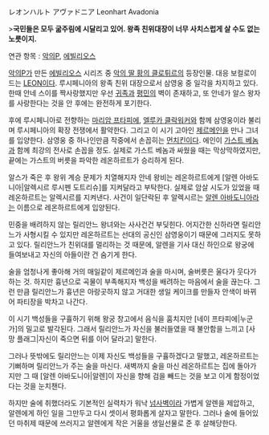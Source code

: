 レオンハルト アヴァドニア
Leonhart Avadonia

>'''국민들은 모두 굶주림에 시달리고 있어. 왕족 친위대장이 너무 사치스럽게 살 수도 없는 노릇이지.'''

연관 항목 : [[악의P]], [[에빌리오스]]

[[악의P]]가 만든 [[에빌리오스]] 시리즈 중 [[악의 딸 황의 클로튀르]]의 등장인물. 대응 보컬로이드는 [[LEON]]이다. 루시페니아의 왕족 친위 대장으로서 삼영웅 중 일각을 차지하고 있다. 한때 안네 스이를 짝사랑했지만 우선 [[귀족]]과 [[평민]]의 벽이 존재하고, 또 안네가 알스 왕자를 사랑한다는 것을 안 후에는 완전하게 포기한다.

후에 루시페니아로 전향하는 [[마리암 프타피에]], [[엘루카 클락워커]]와 함께 삼영웅이라 불리며 루시페니아의 확장 전쟁에서 활약한다. 그리고 이 시기 고아인 [[제르메인 아바도니아|제르메인]]을 만나 그녀를 입양한다. 삼영웅 중 하나인만큼 작중에서 손꼽히는  [[먼치킨]]이다. 에인이 [[가스트 베놈]]과 함께 최강의 전사로 손꼽을 정도. 실제로 가스트 베놈과 싸웠을 때는 막상막하였지만, 끝에는 가스트의 버릇을 파악한 레온하르트가 승리하게 된다. 

알스가 죽은 후 왕위 계승 문제가 치열해지자 안네 왕비는 레온하르트에게 [알렌 아바도니아|알렉시르 루시펜 도트리슈]를 지켜달라고 부탁한다. 실제로 암살 시도가 있었을 때 레온하르트는 알렉시르를 지켜낸다. 사건이 일단락된 후 알렉시르는 [[알렌 아바도니아]]라는 이름으로 레온하르트에게 입양된다.

민중을 배려하지 않는 릴리안느 왕녀와는 사사건건 부딪힌다. 어지간한 신하라면 릴리안느가 사형시킬 수 있지만 레온하르트는 선대의 공신인 삼영웅이기 때문에 그러지도 못하고 있다. 릴리안느가 친위대를 멀리하는 것 때문에, 알렌을 기사 대신 하인으로 왕궁에 들여보내고 자신의 아들이란 건 숨기게 한다.

술을 엄청나게 좋아해 거의 매일같이 제르메인과 술을 마시며, 술버릇은 울다가 웃다가 하는 것. 하지만 흉년으로 곡물이 부족해지자 백성을 배려하는 마음에서 술을 끊는다. 그런 만큼 릴리안느가 흉년은 아랑곳하지 않고 거대한 생일 케이크를 만들자 안색이 바뀌어 파티장을 박차고 나간다.

이 시기 백성들을 구휼하기 위해 왕궁 창고에서 음식을 훔치지만 [네이 프타피에|누군가]의 밀고로 발각된다. 그래서 릴리안느가 자신을 불러들였을 때 불안함을 느끼고 [사망 플래그|자신이 죽으면 뒤를 이어 달라고] 말한다.

그러나 뜻밖에도 릴리안느는 이제 자신도 백성들을 구휼하겠다고 말했고, 레온하르트는 기뻐하며 릴리안느가 주는 술을 마신다. 새벽까지 술을 마신 레온하르트는 집에 돌아가지만 그 때 [알렌 아바도니아|알렌]이 자신을 향해 검을 빼드는 것을 보고 이게 함정이었다는 것을 눈치챈다.

하지만 술에 취했더라도 기본적인 실력차가 워낙 [[넘사벽]]이라 가볍게 알렌을 제압하고, 알렌에게 하인 일을 그만두고 다시 셋이서 평화롭게 살자고 말한다. 그러나 술에 들어있던 마취제 때문에 쓰러지고 알렌에게 작은 거울을 생일선물로 준 후 살해당한다.
